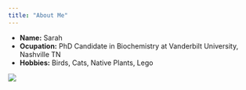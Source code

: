 ```yaml
---
title: "About Me"
---
```


- __Name:__ Sarah
- __Ocupation:__ PhD Candidate in Biochemistry at Vanderbilt University, Nashville TN
- __Hobbies:__ Birds, Cats, Native Plants, Lego



![](NCArboretum.jpg)